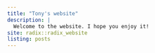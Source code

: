 ```yaml
---
title: "Tony's website"
description: |
  Welcome to the website. I hope you enjoy it!
site: radix::radix_website
listing: posts
---
```

